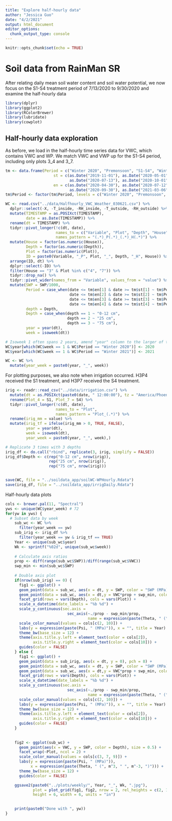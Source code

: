 ```yaml
---
title: "Explore half-hourly data"
author: "Jessica Guo"
date: "4/2/2021"
output: html_document
editor_options: 
  chunk_output_type: console
---
```


```r
knitr::opts_chunk$set(echo = TRUE)
```

# Soil data from RainMan SR

After relating daily mean soil water content and soil water potential, we now focus on the S1-S4 treatment period of 7/13/2020 to 9/30/2020 and examine the half-hourly data

```r
library(dplyr)
library(ggplot2)
library(RColorBrewer)
library(lubridate)
library(cowplot)
```

## Half-hourly data exploration

As before, we load in the half-hourly time series data for VWC, which contains VWC and WP. We match VWC and VWP up for the S1-S4 period, including only plots 3_4 and 3_7. 

```r
tm <- data.frame(Period = c("Winter 2020", "Premonsoon", "S1-S4", "Winter 2021"),
                     st = c(as.Date("2019-11-01"), as.Date("2020-05-01"), 
                            as.Date("2020-07-13"), as.Date("2020-10-01")),
                     en = c(as.Date("2020-04-30"), as.Date("2020-07-12"),
                            as.Date("2020-09-30"), as.Date("2021-03-06")))
tm$Period <- factor(tm$Period, levels = c("Winter 2020", "Premonsoon", "S1-S4", "Winter 2021"))

WC <- read.csv("../data/Halfhourly_VWC_Weather_030621.csv") %>%
  dplyr::select(-X, -T_inside, -RH_inside, -T_outside, -RH_outside) %>%
  mutate(TIMESTAMP = as.POSIXct(TIMESTAMP),
         date = as.Date(TIMESTAMP)) %>%
  rename(dt = TIMESTAMP) %>%
  tidyr::pivot_longer(!c(dt, date), 
                      names_to = c("Variable", "Plot", "Depth", "House"), 
                      names_pattern = "(.*)_P(.*)_(.*)_H(.*)") %>%
  mutate(House = factor(as.numeric(House)),
         Depth = factor(as.numeric(Depth)),
         Plot = factor(as.numeric(Plot)),
         ID = paste0(Variable, "_P", Plot, "_", Depth, "_H", House)) %>%
  arrange(ID, dt) %>%
  dplyr::select(-ID) %>%
  filter(House == "3" & Plot %in% c("4", "7")) %>%
  tidyr::drop_na() %>%
  tidyr::pivot_wider(names_from = "Variable", values_from = "value") %>%
  mutate(SWP = SWP/1000,
         Period = case_when(date <= tm$en[1] & date >= tm$st[1] ~ tm$Period[1],
                            date <= tm$en[2] & date >= tm$st[2] ~ tm$Period[2],
                            date <= tm$en[3] & date >= tm$st[3] ~ tm$Period[3],
                            date <= tm$en[4] & date >= tm$st[4] ~ tm$Period[4]),
         depth = Depth,
         Depth = case_when(depth == 1 ~ "0-12 cm",
                           depth == 2 ~ "25 cm",
                           depth == 3 ~ "75 cm"),
         year = year(dt),
         week = isoweek(dt))

# Isoweek 1 often spans 2 years, amend "year" column to the larger of the 2 years
WC$year[which(WC$week == 1 & WC$Period == "Winter 2020")] <- 2020
WC$year[which(WC$week == 1 & WC$Period == "Winter 2021")] <- 2021

WC <- WC %>%
  mutate(year_week = paste0(year, "_", week))
```

For plotting purposes, we also note when irrigation occurred. H3P4 received the S1 treatment, and H3P7 received the S4 treatment. 
```r
irig <- readr::read_csv("../data/irrigation.csv") %>%
  mutate(dt = as.POSIXct(paste0(date, " 12:00:00"), tz = "America/Phoenix")) %>%
  rename(Plot_4 = S1, Plot_7 = S4) %>%
  tidyr::pivot_longer(!c(dt, date), 
                      names_to = "Plot", 
                      names_pattern = "Plot_(.*)") %>%
  rename(irig_mm = value) %>%
  mutate(irig_tf = ifelse(irig_mm > 0, TRUE, FALSE),
         year = year(dt),
         week = isoweek(dt),
         year_week = paste0(year, "_", week),)

# Replicate 3 times with 3 depths
irig_df <- do.call("rbind", replicate(3, irig, simplify = FALSE))
irig_df$Depth <- c(rep("0-12 cm", nrow(irig)),
                   rep("25 cm", nrow(irig)),
                   rep("75 cm", nrow(irig)))


save(WC, file = "../soildata_app/soilWC-WPHourly.Rdata")
save(irig_df, file = "../soildata_app/irrigDaily.Rdata")

```

Half-hourly data plots
```r
cols <- brewer.pal(11, "Spectral")
yws <- unique(WC$year_week) # 72
for(yw in yws) {
  # Subset data by week
    sub_wc <- WC %>%
      filter(year_week == yw)
    sub_irig <- irig_df %>%
      filter(year_week == yw & irig_tf == TRUE)
    Year <- unique(sub_wc$year)
    Wk <- sprintf("%02d", unique(sub_wc$week))
    
    # Calculate axis ratios
    prop <- diff(range(sub_wc$SWP))/diff(range(sub_wc$VWC))
    swp_min <- min(sub_wc$SWP)
    
    # Double axis plot
    if(nrow(sub_irig) == 0) {
      fig1 <- ggplot() +
      geom_point(data = sub_wc, aes(x = dt, y = SWP, color = "SWP (MPa)"), size = 0.5) +
      geom_point(data = sub_wc, aes(x = dt,y = VWC*prop + swp_min, color = "VWC"), size = 0.5) +
      facet_grid(rows = vars(Depth), cols = vars(Plot)) +
      scale_x_datetime(date_labels = "%b %d") +
      scale_y_continuous(sec.axis = 
                           sec_axis(~./prop - swp_min/prop,
                                    name = expression(paste(Theta, " (", m^3, " ", m^-3, ")")))) +
      scale_color_manual(values = cols[c(2, 10)]) +
      labs(y = expression(paste(Psi, " (MPa)")), x = "", title = Year) +
      theme_bw(base_size = 12) +
      theme(axis.title.y.left = element_text(color = cols[2]),
            axis.title.y.right = element_text(color = cols[10])) +
      guides(color = FALSE)
    } else {
      fig1 <- ggplot() +
      geom_point(data = sub_irig, aes(x = dt, y = 0), pch = 8) +
      geom_point(data = sub_wc, aes(x = dt, y = SWP, color = "SWP (MPa)"), size = 0.5) +
      geom_point(data = sub_wc, aes(x = dt,y = VWC*prop + swp_min, color = "VWC"), size = 0.5) +
      facet_grid(rows = vars(Depth), cols = vars(Plot)) +
      scale_x_datetime(date_labels = "%b %d") +
      scale_y_continuous(sec.axis = 
                           sec_axis(~./prop - swp_min/prop,
                                    name = expression(paste(Theta, " (", m^3, " ", m^-3, ")")))) +
      scale_color_manual(values = cols[c(2, 10)]) +
      labs(y = expression(paste(Psi, " (MPa)")), x = "", title = Year) +
      theme_bw(base_size = 12) +
      theme(axis.title.y.left = element_text(color = cols[2]),
            axis.title.y.right = element_text(color = cols[10])) +
      guides(color = FALSE)
    }
    
    
    fig2 <- ggplot(sub_wc) +
      geom_point(aes(x = VWC, y = SWP, color = Depth), size = 0.5) +
      facet_wrap(~Plot, ncol = 2) +
      scale_color_manual(values = cols[c(3, 7, 9)]) +
      labs(y = expression(paste(Psi, " (MPa)")), 
           x = expression(paste(Theta, " (", m^3, " ", m^-3, ")"))) +
      theme_bw(base_size = 12) +
      guides(color = FALSE)

    ggsave2(paste0("../plots/weekly/", Year, "_", Wk, ".jpg"),
            plot = plot_grid(fig1, fig2, nrow = 2, rel_heights = c(2, 1)),                             
            height = 6, width = 6, units = "in")

    
    print(paste0("Done with ", yw))
}
```